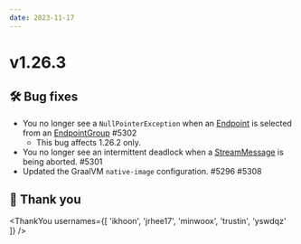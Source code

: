```yaml
---
date: 2023-11-17
---
```


# v1.26.3

## 🛠️ Bug fixes

- You no longer see a `NullPointerException` when an [Endpoint](type) is selected from an [EndpointGroup](type) #5302
  - This bug affects 1.26.2 only.
- You no longer see an intermittent deadlock when a [StreamMessage](type) is being aborted. #5301
- Updated the GraalVM `native-image` configuration. #5296 #5308

## 🙇 Thank you

<ThankYou usernames={[
  'ikhoon',
  'jrhee17',
  'minwoox',
  'trustin',
  'yswdqz'
]} />
